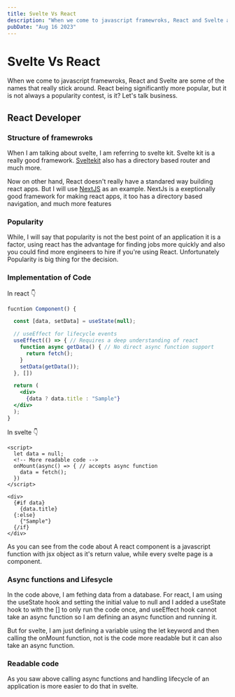 ```yaml
---
title: Svelte Vs React
description: "When we come to javascript framewroks, React and Svelte are some of the names that really stick around. React being significantly more popular, but it is not always a popularity contest, is it? Let’s talk business."
pubDate: "Aug 16 2023"
---
```


# Svelte Vs React

When we come to javascript framewroks, React and Svelte are some of the names that really stick around. React being significantly more popular, but it is not always a popularity contest, is it? Let's talk business.

## React Developer

### Structure of framewroks

When I am talking about svelte, I am referring to svelte kit. Svelte kit is a really good framework. [Sveltekit](https://kit.svelte-kit.com) also has a directory based router and much more.

Now on other hand, React doesn't really have a standared way building react apps. But I will use [NextJS](https://nextjs.dev) as an example. NextJs is a exeptionally good framework for making react apps, it too has a directory based navigation, and much more features

### Popularity

While, I will say that popularity is not the best point of an application it is a factor, using react has the advantage for finding jobs more quickly and also you could find more engineers to hire if you're using React. Unfortunately Popularity is big thing for the decision.

### Implementation of Code

In react 👇

```jsx
fucntion Component() {

  const [data, setData] = useState(null);

  // useEffect for lifecycle events
  useEffect(() => { // Requires a deep understanding of react
    function async getData() { // No direct async function support
      return fetch();
    }
    setData(getData());
  }, [])

  return (
    <div>
      {data ? data.title : "Sample"}
  </div>
  );
}

```

In svelte 👇

```svelte
<script>
  let data = null;
  <!-- More readable code -->
  onMount(async() => { // accepts async function
    data = fetch();
  })
</script>

<div>
  {#if data}
    {data.title}
  {:else}
    {"Sample"}
  {/if}
</div>
```

As you can see from the code about A react component is a javascript function with jsx object as it's return value, while every svelte page is a component.

### Async functions and Lifesycle

In the code above, I am fething data from a database. For react, I am using the useState hook and setting the initial value to null and I added a useState hook to with the [] to only run the code once, and useEffect hook cannot take an async function so I am defining an async function and running it.

But for svelte, I am just defining a variable using the let keyword and then calling the onMount function, not is the code more readable but it can also take an async function.

### Readable code

As you saw above calling async functions and handling lifecycle of an application is more easier to do that in svelte.